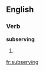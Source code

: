 
==English==

===Verb===
'''subserving'''

# {{present participle of|[[subserve]]}}

[[fr:subserving]]
